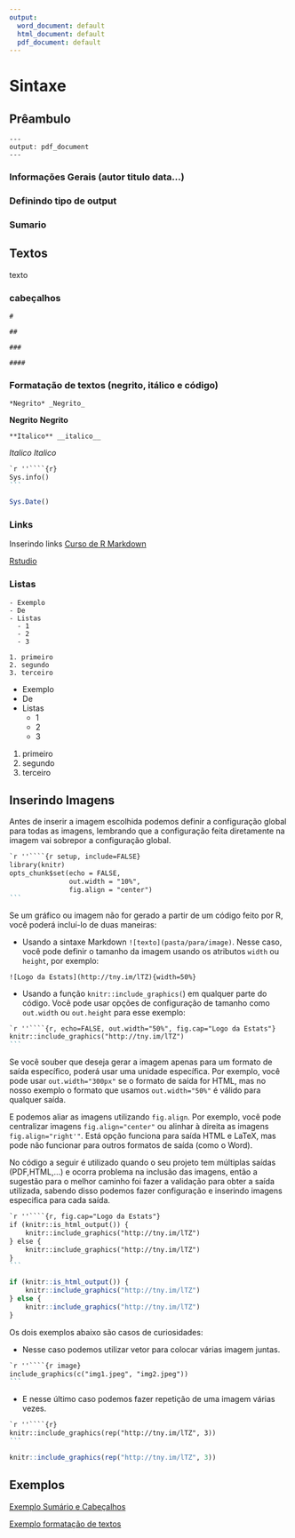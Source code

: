 ```yaml
---
output:
  word_document: default
  html_document: default
  pdf_document: default
---
```

# Sintaxe

## Prêambulo

```
---
output: pdf_document
---
```

### Informações Gerais (autor titulo data...)

### Definindo tipo de output

### Sumario

## Textos
texto

### cabeçalhos

```
#

##

###

####
```


### Formatação de textos (negrito, itálico e código)

```
*Negrito* _Negrito_
```

**Negrito** __Negrito__

```
**Italico** __italico__
```

*Italico* _Italico_


````markdown
`r ''````{r}
Sys.info()
```
````
```r
Sys.Date()
```

### Links

Inserindo links [Curso de R Markdown](https://estatsej.github.io/curso_rmarkdown)

[Rstudio](https://rstudio.com/)

### Listas

```
- Exemplo
- De
- Listas
  - 1
  - 2
  - 3
  
1. primeiro
2. segundo
3. terceiro
```

- Exemplo
- De
- Listas
  - 1
  - 2
  - 3
  
1. primeiro
2. segundo
3. terceiro

## Inserindo Imagens

Antes de inserir a imagem escolhida podemos definir a configuração global para todas as imagens, lembrando que a configuração feita diretamente na imagem vai sobrepor a configuração global.

````markdown
`r ''````{r setup, include=FALSE}
library(knitr)
opts_chunk$set(echo = FALSE,
               out.width = "10%", 
               fig.align = "center")
```
````

Se um gráfico ou imagem não for gerado a partir de um código feito por R, você poderá incluí-lo de duas maneiras:

- Usando a sintaxe Markdown ```![texto](pasta/para/image)```. Nesse caso, você pode definir o tamanho da imagem usando os atributos ```width``` ou ```height```, por exemplo:

```
![Logo da Estats](http://tny.im/lTZ){width=50%}
```

- Usando a função ```knitr::include_graphics(```) em qualquer parte do código. Você pode usar opções de configuração de tamanho como ```out.width``` ou ```out.height``` para esse exemplo:

````markdown
`r ''````{r, echo=FALSE, out.width="50%", fig.cap="Logo da Estats"}
knitr::include_graphics("http://tny.im/lTZ")
```
````
Se você souber que deseja gerar a imagem apenas para um formato de saída específico, poderá usar uma unidade específica. Por exemplo, você pode usar ```out.width="300px"``` se o formato de saída for HTML, mas no nosso exemplo o formato que usamos ```out.width="50%"``` é válido para qualquer saída.

E podemos aliar as imagens utilizando ```fig.align```. Por exemplo, você pode centralizar imagens ```fig.align="center"``` ou alinhar à direita as imagens ```fig.align="right'"```. Está opção funciona para saída HTML e LaTeX, mas pode não funcionar para outros formatos de saída (como o Word).

No código a seguir é utilizado quando o seu projeto tem múltiplas saídas (PDF,HTML,...) e ocorra problema na inclusão das imagens, então a sugestão para o melhor caminho foi fazer a validação para obter a saída utilizada, sabendo disso podemos fazer configuração e inserindo imagens especifica para cada saída.

````markdown
`r ''````{r, fig.cap="Logo da Estats"}
if (knitr::is_html_output()) {
    knitr::include_graphics("http://tny.im/lTZ")
} else {
    knitr::include_graphics("http://tny.im/lTZ")
}
```
````
```r
if (knitr::is_html_output()) {
    knitr::include_graphics("http://tny.im/lTZ")
} else {
    knitr::include_graphics("http://tny.im/lTZ")
}
```

Os dois exemplos abaixo são casos de curiosidades:

- Nesse caso podemos utilizar vetor para colocar várias imagem juntas.

````markdown
`r ''````{r image}
include_graphics(c("img1.jpeg", "img2.jpeg"))
```
````

- E nesse último caso podemos fazer repetição de uma imagem várias vezes.

````markdown
`r ''````{r}
knitr::include_graphics(rep("http://tny.im/lTZ", 3))
```
````

```r
knitr::include_graphics(rep("http://tny.im/lTZ", 3))
```

## Exemplos

[Exemplo Sumário e Cabeçalhos](exemplos/102-sumario_e_cabecalho.html)

[Exemplo formatação de textos](exemplos/103-formatacao_de_texto.html)
